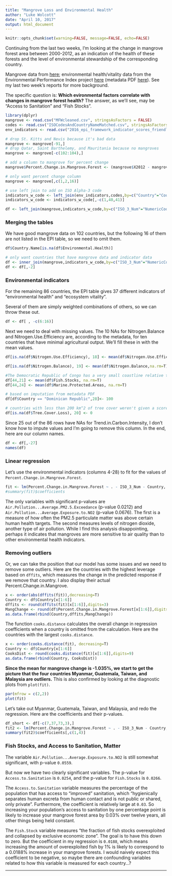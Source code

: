 ```yaml
---
title: "Mangrove Loss and Environmental Health"
author: "Luke Wolcott"
date: "April 10, 2017"
output: html_document
---
```


```r
knitr::opts_chunk$set(warning=FALSE, message=FALSE, echo=FALSE)
```


Continuing from the last two weeks, I'm looking at the change in mangrove forest area between 2000-2012, as an indication of the health of these forests and the level of environmental stewardship of the corresponding country.

Mangrove data from [here](http://faculty.salisbury.edu/~sehamilton/mangroves/); environmental health/vitality data from the Environmental Performance Index project [here](http://epi.yale.edu/downloads) (metadata PDF [here](http://epi.yale.edu/sites/default/files/Yale%20EPI%20Metadata_2016.pdf)).  See my last two week's reports for more background.

The specific question is: **Which evironmental factors correlate with changes in mangrove forest health?** The answer, as we'll see, may be "Access to Sanitation" and "Fish Stocks".


```r
library(dplyr)
mangrove <- read.csv("MFWcleaned.csv", stringsAsFactors = FALSE)
codes <- read.csv("ISOCodesAndCountryNameMatched.csv", stringsAsFactors = FALSE, na.strings = ".")
env_indicators <- read.csv("2016_epi_framework_indicator_scores_friendliest.csv", stringsAsFactors = FALSE)

# drop St. Kitts and Nevis because it's bad data
mangrove <- mangrove[-91,]
# drop Qatar, Saint Barthelemy, and Mauritania because no mangroves
mangrove <- mangrove[-c(102:104),]

# add a column to mangrove for percent change
mangrove$Percent.Change.in.Mangrove.Forest <- (mangrove$X2012 - mangrove$X2000)/mangrove$X2000*100

# only want percent change column
mangrove <- mangrove[,c(1,2,16)]

# use left join to add on ISO Alpha-3 code
indicators_w_code <- left_join(env_indicators,codes,by=c("Country"="CountryName"))
indicators_w_code <- indicators_w_code[,-c(1,40,41)]

df <- left_join(mangrove,indicators_w_code,by=c("ISO_3_Num"="NumericCode"))
```

### Merging the tables

We have good mangrove data on 102 countries, but the following 16 of them are not listed in the EPI table, so we need to omit them.

```r
df$Country.Name[is.na(df$Environmental.Health)]
```

```r
# only want countries that have mangrove data and indicator data
df <- inner_join(mangrove,indicators_w_code,by=c("ISO_3_Num"="NumericCode"))
df <- df[,-2]
```

### Environmental indicators

For the remaining 86 countries, the EPI table gives 37 different indicators of "environmental health" and "ecosystem vitality". 

Several of them are simply weighted combinations of others, so we can throw these out. 

```r
df <- df[ , -c(6:16)]
```

Next we need to deal with missing values.  The 10 NAs for Nitrogen.Balance and Nitrogen.Use.Efficiency are, according to the metadata, for ten countries that have minimal agricultural output.  We'll fill these in with the mean values.

```r
df[is.na(df$Nitrogen.Use.Efficiency), 18] <- mean(df$Nitrogen.Use.Efficiency, na.rm=T)

df[is.na(df$Nitrogen.Balance), 19] <- mean(df$Nitrogen.Balance,na.rm=T)
```

```r
#The Democratic Republic of Congo has a very small coastline relative to land size, and has NAs for Fish.Stocks and Marine.Protected.Areas.  
df[44,21] <- mean(df$Fish.Stocks, na.rm=T)
df[44,24] <- mean(df$Marine.Protected.Areas, na.rm=T)

# based on imputation from metadata PDF
df[df$Country == "Dominican Republic",28]<- 100

# countries with less than 200 km^2 of tree cover weren't given a score for Tree.Cover.Loss.  I'll give them a score of zero (meaning zero loss from 2000 levels). I might try taking this column out later.
df[is.na(df$Tree.Cover.Loss), 20] <- 0
```

Since 25 out of the 86 rows have NAs for Trend.in.Carbon.Intensity, I don't know how to impute values and I'm going to remove this column.  In the end, here are our column names.

```r
df <- df[,-27]
names(df)
```

### Linear regression

Let's use the environmental indicators (columns 4-28) to fit for the values of `Percent.Change.in.Mangrove.Forest`.

```r
fit <- lm(Percent.Change.in.Mangrove.Forest ~ . - ISO_3_Num - Country, data = df)
#summary(fit)$coefficients
```

The only variables with significant p-values are `Air.Pollution...Average.PM2.5.Exceedance` (p-value 0.0212) and `Air.Pollution...Average.Exposure.to.NO2` (p-value 0.0676).  The first is a measure of how often the PM2.5 particulate matter was above certain human health targets.  The second measures levels of nitrogen dioxide, another type of air pollution.  While I find this analysis disappointing, perhaps it indicates that mangroves are more sensitive to air quality than to other environmental health indicators.

### Removing outliers

Or, we can take the position that our model has some issues and we need to remove some outliers.  Here are the countries with the highest leverage based on `dffits`, which measures the change in the predicted response if we remove that country.  I also display their actual Percent.Change.in.Mangrove.

```r
x <- order(abs(dffits(fit)),decreasing=T)
Country <- df$Country[x[1:6]]
dffits <- round(dffits(fit)[x[1:6]],digits=3)
MangChange <- round(df$Percent.Change.in.Mangrove.Forest[x[1:6]],digits=3)
as.data.frame(rbind(Country,dffits,MangChange))
```

The function `cooks.distance` calculates the overall change in regression coefficients when a country is omitted from the calculation.  Here are the countries with the largest `cooks.distance`.

```r
x <- order(cooks.distance(fit), decreasing=T)
Country <- df$Country[x[1:6]]
CooksDist <- round(cooks.distance(fit)[x[1:6]],digits=9)
as.data.frame(rbind(Country, CooksDist))

```

**Since the mean for mangrove change is -1.035%, we start to get the picture that the four countries Myanmar, Guatemala, Taiwan, and Malaysia are outliers.**  This is also confirmed by looking at the diagnostic plots from `plot(fit)`.

```r
par(mfrow = c(2,2))
plot(fit)
```

Let's take out Myanmar, Guatemala, Taiwan, and Malaysia, and redo the regression.  Here are the coefficients and their p-values.

```r
df_short <- df[-c(7,37,73,3),]
fit2 <- lm(Percent.Change.in.Mangrove.Forest ~ . - ISO_3_Num - Country, data = df_short)
summary(fit2)$coefficients[,c(1,4)]
```

### Fish Stocks, and Access to Sanitation, Matter

The variable `Air.Pollution...Average.Exposure.to.NO2` is still somewhat significant, with p-value `0.0559`.

But now we have two clearly significant variables.  The p-value for `Access.to.Sanitation` is `0.0254`, and the p-value for `Fish.Stocks` is `0.0266`.

The `Access.to.Sanitation` variable measures the percentage of the population that has access to "improved" sanitation, which "hygienically separates human excreta from human contact and is not public or shared, only private".  Furthermore, the coefficient is relatively large at `0.03`.  So increasing your population's access to sanitation by one percentage point is likely to increase your mangrove forest area by 0.03% over twelve years, all other things being held constant.

The `Fish.Stock` variable measures "the fraction of fish stocks overexploited and collapsed by exclusive economic zone".  The goal is to have this down to zero.  But the coefficient in my regression is `0.0188`, which means increasing the amount of overexploited fish by 1% is likely to correspond to a 0.0188% increase in your mangrove forests.  I would naively expect this coefficient to be negative, so maybe there are confounding variables related to how this variable is measured for each country...?


---

